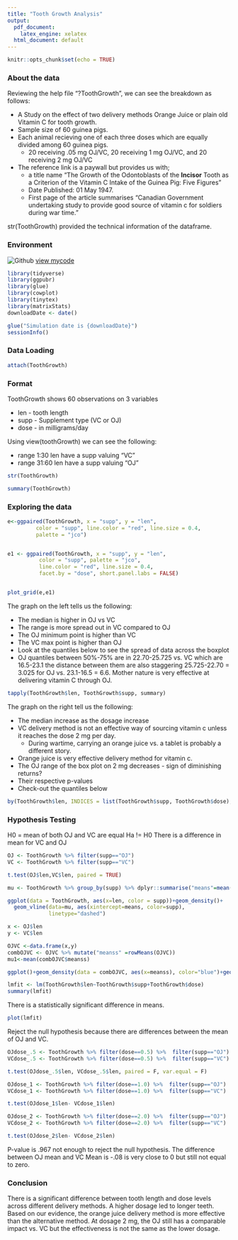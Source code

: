 ```yaml
---
title: "Tooth Growth Analysis"
output:
  pdf_document:
    latex_engine: xelatex
  html_document: default
---
```


```r
knitr::opts_chunk$set(echo = TRUE)
```

### About the data

Reviewing the help file "?ToothGrowth", we can see the breakdown as follows:

- A Study on the effect of two delivery methods Orange Juice or plain old Vitamin C for tooth growth.
- Sample size of 60 guinea pigs.
- Each animal recieving one of each three doses which are equally divided among 60 guinea pigs.
    - 20 receiving .05 mg OJ/VC, 20 receiving 1 mg OJ/VC, and 20 receiving 2 mg OJ/VC
- The reference link is a paywall but provides us with;
    - a title name "The Growth of the Odontoblasts of the **Incisor** Tooth as a Criterion of the Vitamin C Intake of the Guinea Pig: Five Figures" 
    - Date Published: 01 May 1947.
    - First page of the article summarises "Canadian Government undertaking study to provide good source of vitamin c for soldiers during war time." 
  
str(ToothGrowth) provided the technical information of the dataframe.  

### Environment

![Github](./Octocat.png) [view mycode](https://github.com/ranalytica/ToothGrowth){target="_blank"}
```r
library(tidyverse)
library(ggpubr)
library(glue)
library(cowplot)
library(tinytex)
library(matrixStats)
downloadDate <- date()

glue("Simulation date is {downloadDate}")
sessionInfo()
```

### Data Loading

```r
attach(ToothGrowth)
```

### Format 

ToothGrowth shows 60 observations on 3 variables

- len - tooth length 
- supp - Supplement type (VC or OJ)
- dose - in milligrams/day

Using view(toothGrowth) we can see the following:

- range 1:30 len have a supp valuing "VC"
- range 31:60 len have a supp valuing "OJ"


```r
str(ToothGrowth)
```


```r
summary(ToothGrowth)
```

### Exploring the data

```r
e<-ggpaired(ToothGrowth, x = "supp", y = "len",
         color = "supp", line.color = "red", line.size = 0.4,
         palette = "jco")


e1 <- ggpaired(ToothGrowth, x = "supp", y = "len",
          color = "supp", palette = "jco", 
          line.color = "red", line.size = 0.4,
          facet.by = "dose", short.panel.labs = FALSE)


plot_grid(e,e1)
```

The graph on the left tells us the following:

- The median is higher in OJ vs VC
- The range is more spread out in VC compared to OJ
- The OJ minimum point is higher than VC
- The VC max point is higher than OJ
- Look at the quantiles below to see the spread of data across the boxplot
- OJ quantiles between 50%-75% are in 22.70-25.725 vs. VC which are 16.5-23.1 the distance between them are also staggering 25.725-22.70 = 3.025 for OJ vs. 23.1-16.5 = 6.6.  Mother nature is very effective at delivering vitamin C through OJ.  

```r
tapply(ToothGrowth$len, ToothGrowth$supp, summary)
```

The graph on the right tell us the following:

- The median increase as the dosage increase
- VC delivery method is not an effective way of sourcing vitamin c unless it reaches the dose 2 mg per day.
  - During wartime, carrying an orange juice vs. a tablet is probably a different story.  
- Orange juice is very effective delivery method for vitamin c.
- The OJ range of the box plot on 2 mg decreases - sign of diminishing returns?
- Their respective p-values
- Check-out the quantiles below

```r
by(ToothGrowth$len, INDICES = list(ToothGrowth$supp, ToothGrowth$dose), summary)
```

### Hypothesis Testing

H0 = mean of both OJ and VC are equal
Ha != H0 There is a difference in mean for VC and OJ 


```r
OJ <- ToothGrowth %>% filter(supp=="OJ")
VC <- ToothGrowth %>% filter(supp=="VC")

t.test(OJ$len,VC$len, paired = TRUE)
```
```r
mu <- ToothGrowth %>% group_by(supp) %>% dplyr::summarise("means"=mean(len))

ggplot(data = ToothGrowth, aes(x=len, color = supp))+geom_density()+
  geom_vline(data=mu, aes(xintercept=means, color=supp),
             linetype="dashed")
```
```r
x <- OJ$len
y <- VC$len

OJVC <-data.frame(x,y)
combOJVC <- OJVC %>% mutate("meanss" =rowMeans(OJVC))
mu1<-mean(combOJVC$meanss)

ggplot()+geom_density(data = combOJVC, aes(x=meanss), color="blue")+geom_vline(xintercept = mu1, linetype="dashed", color="blue")+labs(title = "OJ/VC Averages")
```



```r
lmfit <- lm(ToothGrowth$len~ToothGrowth$supp+ToothGrowth$dose)
summary(lmfit)
```

There is a statistically significant difference in means.  

```r
plot(lmfit)
```

Reject the null hypothesis because there are differences between the mean of OJ and VC.  

```r
OJdose_.5 <- ToothGrowth %>% filter(dose==0.5) %>%  filter(supp=="OJ")
VCdose_.5 <- ToothGrowth %>% filter(dose==0.5) %>%  filter(supp=="VC")

t.test(OJdose_.5$len, VCdose_.5$len, paired = F, var.equal = F)
```

```r
OJdose_1 <- ToothGrowth %>% filter(dose==1.0) %>%  filter(supp=="OJ")
VCdose_1 <- ToothGrowth %>% filter(dose==1.0) %>%  filter(supp=="VC")

t.test(OJdose_1$len- VCdose_1$len)
```


```r
OJdose_2 <- ToothGrowth %>% filter(dose==2.0) %>%  filter(supp=="OJ")
VCdose_2 <- ToothGrowth %>% filter(dose==2.0) %>%  filter(supp=="VC")

t.test(OJdose_2$len- VCdose_2$len)
```

P-value is .967 not enough to reject the null hypothesis. The difference between OJ mean and VC Mean is -.08 is very close to 0 but still not equal to zero.  

###  Conclusion

There is a significant difference  between tooth length and dose levels across different delivery methods.  A higher dosage led to longer teeth. Based on our evidence, the orange juice delivery method is more effective than the alternative method. At dosage 2 mg, the OJ still has a comparable impact vs. VC but the effectiveness is not the same as the lower dosage.  


